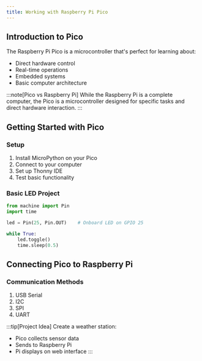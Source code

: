 ```yaml
---
title: Working with Raspberry Pi Pico
---
```


## Introduction to Pico

The Raspberry Pi Pico is a microcontroller that's perfect for learning about:
- Direct hardware control
- Real-time operations
- Embedded systems
- Basic computer architecture

:::note[Pico vs Raspberry Pi]
While the Raspberry Pi is a complete computer, the Pico is a microcontroller designed for specific tasks and direct hardware interaction.
:::

## Getting Started with Pico

### Setup
1. Install MicroPython on your Pico
2. Connect to your computer
3. Set up Thonny IDE
4. Test basic functionality

### Basic LED Project
```python
from machine import Pin
import time

led = Pin(25, Pin.OUT)    # Onboard LED on GPIO 25

while True:
    led.toggle()
    time.sleep(0.5)
```

## Connecting Pico to Raspberry Pi

### Communication Methods
1. USB Serial
2. I2C
3. SPI
4. UART

:::tip[Project Idea]
Create a weather station:
- Pico collects sensor data
- Sends to Raspberry Pi
- Pi displays on web interface
:::